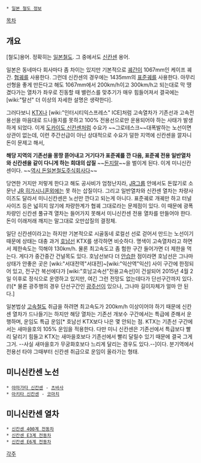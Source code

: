 * [[일본 철도 정보]]

[[목차]]
== 개요 ==
[철도]용어. 정확히는 [[일본]]철도. 그 중에서도 [[신칸센]] 용어.

일본은 동네마다 회사마다 좀 차이는 있지만 기본적으로 [[궤간]]이 1067mm인 케이프 궤간. [[협궤]]를 사용한다. 그런데 신칸센의 경우에는 1435mm의 [[표준궤]]를 사용한다. 아무리 선형을 좋게 만든다고 해도 1067mm에서 200km/h이고 300km/h고 되는대로 막 땡겼다가는 열차가 좌우로 진동할 때 밸런스를 맞추기가 매우 힘들어져서 결국에는 [wiki:"탈선" 더 이상의 자세한 설명은 생략한다].

그러다보니 [[KTX]]나 [wiki:"인터시티익스프레스" ICE]처럼 고속열차가 기존선과 고속전용선을 마음대로 드나들지를 못하고 100% 전용선으로만 운용되어야 하는 사태가 발생하게 되었다. 이게 [[도카이도 신칸센]]처럼 수요가 ~~그로테스크~~대폭발하는 노선이면 상관이 없는데, 이런 주간선급이 아닌 상대적으로 수요가 덜한 지역에 신칸센을 깔자니 돈이 문제고 해서,

'''해당 지역의 기존선을 몽땅 뜯어내고 거기다가 표준궤를 깐 다음, 표준궤 전용 일반열차와 신칸센을 같이 다니게 하는 희대의 삽질''' ~~[[돈지랄]]~~을 벌이게 된다. 이게 미니신칸센이다. ~~[[JR 히가시니혼|역시 돈일본철도주식회사다]]~~

당연한 거지만 저렇게 한다고 해도 공사비가 엄청난지라, [[JR]]그룹 안에서도 돈많기로 소문난 [[JR 히가시니혼]]외에는 못 하는 삽질이다. 그리고 일반열차와 신칸센 열차는 차량사이즈도 달라서 미니신칸센은 노선만 깐다고 되는게 아니다. 표준궤로 개궤만 하고 터널 사이즈 등은 넓히지 않기에 차량한계가 협궤 그대로라는 문제점이 있다. 이 때문에 광폭차량인 신칸센 풀규격 열차는 들어가지 못해서 미니신칸센 전용 열차를 만들어야 한다. 돈이 이래저래 깨지는 말그대로 오만삽질의 결정체. 

일단 신칸센이라고는 하지만 기본적으로 시골동네 로컬선 선로 걷어서 만드는 노선이기 때문에 상태는 대충 과거 [[호남선]] KTX를 생각하면 비슷하다. 명색이 고속열차라고 하면서 제한속도는 끽해야 130km/h. 물론 최고속도고 좀 험한 구간 들어가면 더 제한을 먹는다. 게다가 중간중간 건널목도 있다. 호남선보다 더 [[안습]]한 점이라면 호남선은 그나마 상태가 안좋은 곳은 [wiki:"서대전역"서대전]~[wiki:"익산역"익산] 사이 구간에 한정되어 있고, 전구간 복선에다가  [wiki:"호남고속선"전용고속선]이 건설되어 2015년 4월 2일 이후로 정식으로 운영하고 있지만, 여긴 그런 전망도 없는데다가 단선구간까지 있다.(!)[* 물론 광주행의 경우 단선구간인 [[광주선]]이 있으나, 그나마 길이자체가 얼마 안 된다.]

일본법상 [[고속철도]] 취급을 하려면 최고속도가 200km/h 이상이어야 하기 때문에 신칸센 열차가 드나들기는 하지만 해당 열차는 기존선 개보수 구간에서는 특급에 준해서 운행하며, 운임도 특급 운임[* 호남선 KTX보다 나은 몇 안되는 점. KTX는 기존선 구간에서는 새마을호의 105% 운임을 적용한다. 다만 미니 신칸센은 기존선에서 특급보다 빨리 달리기 힘들고 KTX는 새마을호보다 기존선에서 빨리 달릴수 있기 때문에 결국 그게 그거. --사실 새마을호가 무궁화호보다 느리게 달리는 경우도 있다.--]이다. 분기역에서 전용선 타야 그때부터 신칸센 취급으로 운임이 올라가는 형태.
== 미니신칸센 노선 ==
 * [[야마가타 신칸센]] - [[츠바사]]
 * [[아키타 신칸센]] - [[코마치]]

== 미니신칸센 열차 ==
 * [[신칸센 400계 전동차]]
 * [[신칸센 E3계 전동차]]
 * [[신칸센 E6계 전동차]]

[[각주]]
